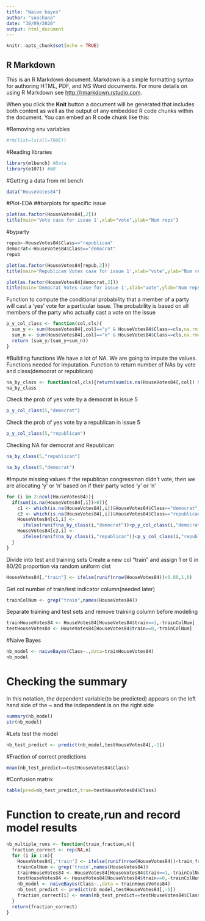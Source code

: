 ---
title: "Naive bayes"
author: "soochana"
date: "30/09/2020"
output: html_document
---

```{r setup, include=FALSE}
knitr::opts_chunk$set(echo = TRUE)
```

## R Markdown

This is an R Markdown document. Markdown is a simple formatting syntax for authoring HTML, PDF, and MS Word documents. For more details on using R Markdown see <http://rmarkdown.rstudio.com>.

When you click the **Knit** button a document will be generated that includes both content as well as the output of any embedded R code chunks within the document. You can embed an R code chunk like this:



#Removing env variables
```{r}
#rm(list=ls(all=TRUE))
```

#Reading libraries
```{r}
library(mlbench) #Data
library(e1071) #NB
```


#Getting a data from ml bench
```{r}
data("HouseVotes84")
```
#Plot-EDA
##barplots for specific issue
```{r}
plot(as.factor(HouseVotes84[,2]))
title(main='Vote case for issue 1',xlab="vote",ylab="Num reps")
```
#byparty
```{r}
repub<-HouseVotes84$Class=="republican"
democrat<-HouseVotes84$Class=="democrat"
repub
```

```{r}
plot(as.factor(HouseVotes84[repub,2]))
title(main='Republican Votes case for issue 1',xlab="vote",ylab="Num reps")
```

```{r}
plot(as.factor(HouseVotes84[democrat,2]))
title(main='Democrat Votes case for issue 1',xlab="vote",ylab="Num reps")
```
Function to compute the conditional probability that a member of a party will cast a 'yes' vote for a particular issue. The probability is based on all members of the party who actually cast a vote on the issue
```{r}
p_y_col_class <- function(col,cls){
  sum_y <- sum(HouseVotes84[,col]=="y" & HouseVotes84$Class==cls,na.rm =TRUE)
  sum_n <- sum(HouseVotes84[,col]=="n" & HouseVotes84$Class==cls,na.rm=TRUE)
  return (sum_y/(sum_y+sum_n))
}
```
#Building functions
We have a lot of NA. We are going to impute the values. Functions needed for imputation. Function to return number of NAs by vote and class(democrat or republican)
```{r}
na_by_class <- function(col,cls){return(sum(is.na(HouseVotes84[,col]) & HouseVotes84$Class==cls))}
na_by_class
```

Check the prob of yes vote by a democrat in issue 5
```{r}
p_y_col_class(5,"democrat")
```
Check the prob of yes vote by a republican in issue 5
```{r}
p_y_col_class(5,"republican")
```
Checking NA for democrat and Republican
```{r}
na_by_class(5,"republican")
```
```{r}
na_by_class(5,"democrat")
```
#Impute missing values
If the republican congressman didn't vote, then we are allocating 'y' or 'n' based on if their party voted 'y' or 'n'
```{r}
for (i in 2:ncol(HouseVotes84)){
  if(sum(is.na(HouseVotes84[,i])>0)){
    c1 <- which(is.na(HouseVotes84[,i])&HouseVotes84$Class=="democrat",arr.ind=TRUE)
    c2 <- which(is.na(HouseVotes84[,i])&HouseVotes84$Class=="republican",arr.ind=TRUE)
    HouseVotes84[c1,i] <- 
      ifelse(runif(na_by_class(i,"democrat"))<p_y_col_class(i,"democrat"),"y","n")
    HouseVotes84[c2,i] <- 
      ifelse(runif(na_by_class(i,"republican"))<p_y_col_class(i,"republican"),"y","n")
  }
}
```

Divide into test and training sets
Create a new col "train" and assign 1 or 0 in 80/20 proportion via random uniform dist
```{r}
HouseVotes84[,"train"] <- ifelse(runif(nrow(HouseVotes84))<0.80,1,0)
```
Get col number of train/test indicator column(needed later)
```{r}
trainColNum <- grep("train",names(HouseVotes84))
```
Separate training and test sets and remove training column before modeling 
```{r}
trainHouseVotes84 <- HouseVotes84[HouseVotes84$train==1,-trainColNum]
testHouseVotes84 <- HouseVotes84[HouseVotes84$train==0,-trainColNum]
```

#Naive Bayes
```{r}
nb_model <- naiveBayes(Class~.,data=trainHouseVotes84)
nb_model
```
# Checking the summary
In this notation, the dependent variable(to be predicted) appears on the left hand side of the ~ and the independent is on the right side
```{r}
summary(nb_model)
str(nb_model)
```
#Lets test the model
```{r}
nb_test_predict <- predict(nb_model,testHouseVotes84[,-1])
```
#Fraction of correct predictions
```{r}
mean(nb_test_predict==testHouseVotes84$Class)
```
#Confusion matrix
```{r}
table(pred=nb_test_predict,true=testHouseVotes84$Class)
```
# Function to create,run and record model results
```{r}
nb_multiple_runs <- function(train_fraction,n){
  fraction_correct <- rep(NA,n)
  for (i in 1:n){
    HouseVotes84[,'train'] <- ifelse(runif(nrow(HouseVotes84))<train_fraction,1,0)
    trainColNum <- grep('train',names(HouseVotes84))
    trainHouseVotes84 <- HouseVotes84[HouseVotes84$train==1,-trainColNum]
    testHouseVotes84 <- HouseVotes84[HouseVotes84$train==0,-trainColNum]
    nb_model <- naiveBayes(Class~.,data = trainHouseVotes84)
    nb_test_predict <- predict(nb_model,testHouseVotes84[,-1])
    fraction_correct[i] <- mean(nb_test_predict==testHouseVotes84$Class)
  }
  return(fraction_correct)
}
```














